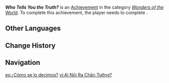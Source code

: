 {{Achievement Infobox
|id           = 84572
|order id     = 4096
|category     = Wonders of the World
|description  = Help [[Guijarro]] find new inspiration...?
|requirements = Complete [[Qiaoying, the Village of Many Tales]]
|primogems    = 5
|tracking     = 
|topic        = 
|type         = Quest
|quest        = 
|hidden       = 1
}}
'''''Who Tells You the Truth?''''' is an [[Achievement]] in the category ''[[Wonders of the World]]''. To complete this achievement, the player needs to complete {{Quest|Qiaoying, the Village of Many Tales}}.

==Other Languages==
{{Other Languages
|en      = Who Tells You the Truth?
|zhs     = 谁来说出真相？
|zhs_rm  = 
|zht     = 誰來說出真相？
|zht_rm  = 
|zh_tl   = 
|ja      = 真実を言うのは誰？
|ja_rm   = Shinjitsu wo Iu no wa Dare?
|ja_tl   = Who is Telling the Truth?
|ko      = 진상 좀 알려줄 사람?
|ko_rm   = 
|ko_tl   = 
|es      = ¿Cómo se lo decimos?
|es_tl   = How Do We Tell Her?
|fr      = Qui a dit la vérité ?
|fr_tl   = Who Told the Truth?
|ru      = Кто скажет правду?
|ru_tl   = Who Will Tell the Truth?
|th      = ใครเป็นคนพูดความจริง?
|th_rm   = 
|th_tl   = 
|vi      = Ai Nói Ra Chân Tướng?
|vi_tl   = 
|de      = Wer wird die Wahrheit sprechen?
|de_tl   = Who Will Speak the Truth?
|id      = Siapa Yang Berkata Jujur?
|id_tl   = 
|pt      = Quem Te Diz a Verdade?
|pt_tl   = 
|tr      = Sana Kim Doğruyu Söyler?
|tr_tl   = 
|it      = Chi ti dice la verità?
|it_tl   = 
}}

==Change History==
{{Change History|4.4}}

==Navigation==
{{Achievement Navbox}}

[[es:¿Cómo se lo decimos?]]
[[vi:Ai Nói Ra Chân Tướng?]]
